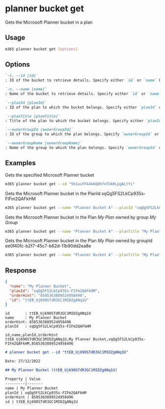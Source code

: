 
# planner bucket get

Gets the Microsoft Planner bucket in a plan

## Usage

```sh
m365 planner bucket get [options]
```

## Options

```md defintion-list
`-i, --id [id]`
: ID of the bucket to retrieve details. Specify either `id` or `name` but not both.

`-n, --name [name]`
: Name of the bucket to retrieve details. Specify either `id` or `name` but not both. 

`--planId [planId]`
: ID of the plan to which the bucket belongs. Specify either `planId` or `planTitle` when using `name`.

`--planTitle [planTitle]`
: Title of the plan to which the bucket belongs. Specify either `planId` or `planTitle` when using `name`.

`--ownerGroupId [ownerGroupId]`
: ID of the group to which the plan belongs. Specify `ownerGroupId` or `ownerGroupName` when using `planTitle`.

`--ownerGroupName [ownerGroupName]`
: Name of the group to which the plan belongs. Specify `ownerGroupId` or `ownerGroupName` when using `planTitle`.
```

<Global />

## Examples

Gets the specified Microsoft Planner bucket 

```sh
m365 planner bucket get --id "5h1uuYFk4kKQ0hfoTUkRLpgALtYi"
```

Gets the Microsoft Planner bucket in the PlanId xqQg5FS2LkCp935s-FIFm2QAFkHM

```sh
m365 planner bucket get --name "Planner Bucket A" --planId "xqQg5FS2LkCp935s-FIFm2QAFkHM"
```

Gets the Microsoft Planner bucket in the Plan _My Plan_ owned by group _My Group_

```sh
m365 planner bucket get --name "Planner Bucket A" --planTitle "My Plan" --ownerGroupName "My Group"
```

Gets the Microsoft Planner bucket in the Plan _My Plan_ owned by groupId ee0f40fc-b2f7-45c7-b62d-11b90dd2ea8e

```sh
m365 planner bucket get --name "Planner Bucket A" --planTitle "My Plan" --ownerGroupId "ee0f40fc-b2f7-45c7-b62d-11b90dd2ea8e"
```

## Response

<Tabs>
  <TabItem value="json" label="JSON">

  ```json
  {
    "name": "My Planner Bucket",
    "planId": "xqQg5FS2LkCp935s-FIFm2QAFkHM",
    "orderHint": "8585363889524958496",
    "id": "ttEB_Uj690STdR3GC1MIDZgANq1U"
  }
  ```

  </TabItem>
  <TabItem value="text" label="Text">

  ```text
  id       : ttEB_Uj690STdR3GC1MIDZgANq1U
  name     : My Planner Bucket
  orderHint: 8585363889524958496
  planId   : xqQg5FS2LkCp935s-FIFm2QAFkHM
  ```

  </TabItem>
  <TabItem value="csv" label="CSV">

  ```csv
  id,name,planId,orderHint
  ttEB_Uj690STdR3GC1MIDZgANq1U,My Planner Bucket,xqQg5FS2LkCp935s-FIFm2QAFkHM,8585363889524958496
  ```

  </TabItem>
  <TabItem value="md" label="Markdown">

  ```md
  # planner bucket get --id "ttEB_Uj690STdR3GC1MIDZgANq1U"

  Date: 27/12/2022

  ## My Planner Bucket (ttEB_Uj690STdR3GC1MIDZgANq1U)

  Property | Value
  ---------|-------
  name | My Planner Bucket
  planId | xqQg5FS2LkCp935s-FIFm2QAFkHM
  orderHint | 8585363889524958496
  id | ttEB_Uj690STdR3GC1MIDZgANq1U
  ```

  </TabItem>
</Tabs>
